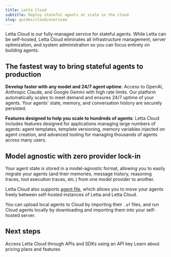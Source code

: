 ```yaml
---
title: Letta Cloud
subtitle: Deploy stateful agents at scale in the cloud
slug: guides/cloud/overview
---
```

Letta Cloud is our fully-managed service for stateful agents. While Letta can be self-hosted, Letta Cloud eliminates all infrastructure management, server optimization, and system administration so you can focus entirely on building agents.

## The fastest way to bring stateful agents to production

**Develop faster with any model and 24/7 agent uptime**: Access to OpenAI, Anthropic Claude, and Google Gemini with high rate limits. Our platform automatically scales to meet demand and ensures 24/7 uptime of your agents. Your agents' state, memory, and conversation history are securely persisted.

**Features designed to help you scale to hundreds of agents**: Letta Cloud includes features designed for applications managing large numbers of agents: agent templates, template versioning, memory variables injected on agent creation, and advanced tooling for managing thousands of agents across many users.

## Model agnostic with zero provider lock-in

Your agent state is stored in a model-agnostic format, allowing you to easily migrate your agents (and their memories, message history, reasoning traces, tool execution traces, etc.) from one model provider to another.

Letta Cloud also supports [agent file](/guides/agents/agent-file), which allows you to move your agents freely between self-hosted instances of Letta and Letta Cloud.

You can upload local agents to Cloud by importing their `.af` files, and run Cloud agents locally by downloading and importing them into your self-hosted server.

## Next steps

<CardGroup>
  <Card
    title="Create an API key"
    icon="fa-sharp fa-light fa-key"
    href="/cloud/letta-api-key">
    Access Letta Cloud through APIs and SDKs using an API key
  </Card>
  <Card
    title="Plans & Pricing"
    icon="fa-sharp fa-light fa-credit-card"
    href="/guides/cloud/plans">
    Learn about pricing plans and features
  </Card>
</CardGroup>
